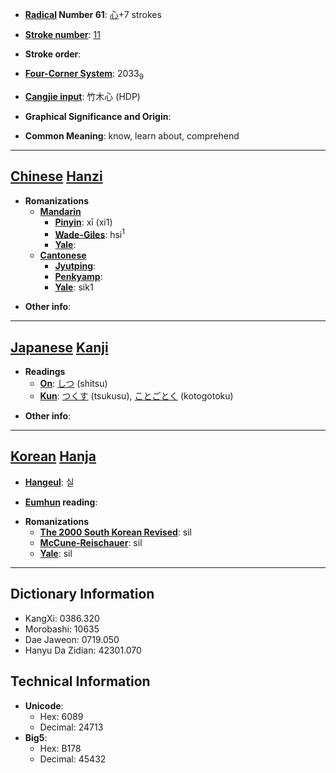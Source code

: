 * '''[[Wiktionary:Chinese radical index| Radical]] Number 61''': [[Wiktionary:Chinese radical index 心|心]]+7 strokes

* '''[[Wiktionary:Chinese total strokes index|Stroke number]]''': [[Wiktionary:Chinese total strokes index 11|11]]

* '''Stroke order''': 

* '''[[Wiktionary:Chinese four corner index|Four-Corner System]]''': 2033<sub>9</sub>

* '''[[Wiktionary:Chinese Cangjie index|Cangjie input]]''': 竹木心 (HDP)

* '''Graphical Significance and Origin''': 

* '''Common Meaning''': know, learn about, comprehend

----

== [[Chinese]] [[Hanzi]] ==

* '''Romanizations'''
** '''[[Mandarin]]'''
*** '''[[Pinyin]]''': xī (xi1)
*** '''[[Wade-Giles]]''': hsi<sup>1</sup>
*** '''[[Yale]]''': 
** '''[[Cantonese]]'''
*** '''[[Jyutping]]''':
*** '''[[Penkyamp]]''': 
*** '''[[Yale]]''': sik1

* '''Other info''': 

----

== [[Japanese]] [[Kanji]] ==

* '''Readings'''
** '''[[On]]''': [[しつ]] (shitsu)
** '''[[Kun]]''': [[つくす]] (tsukusu), [[ことごとく]] (kotogotoku)

* '''Other info''':  

----

== [[Korean]] [[Hanja]] ==

* '''[[Hangeul]]''': 실

* '''[[Eumhun]] reading''': 

* '''Romanizations'''
** '''[[The 2000 South Korean Revised Romanization|The 2000 South Korean Revised]]''': sil
** '''[[McCune-Reischauer]]''': sil
** '''[[Yale]]''': sil

----

== Dictionary Information ==

* KangXi: 0386.320
* Morobashi: 10635
* Dae Jaweon: 0719.050
* Hanyu Da Zidian: 42301.070

== Technical Information ==

* '''Unicode''':
** Hex: 6089
** Decimal: 24713
* '''Big5''':
** Hex: B178
** Decimal: 45432